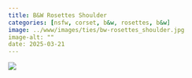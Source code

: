 ```yaml
---
title: B&W Rosettes Shoulder
categories: [nsfw, corset, b&w, rosettes, b&w]
image: ../www/images/ties/bw-rosettes_shoulder.jpg
image-alt: ""
date: 2025-03-21
---
```



![](../www/images/ties/bw-rosettes_shoulder.jpg)

